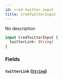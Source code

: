 ```yaml
---
id: cred-twitter-input
title: CredTwitterInput
---
```



No description

```graphql
input CredTwitterInput {
  twitterLink: String!
}
```


### Fields

#### `twitterLink` ([`String`](../../references/scalars/string))






